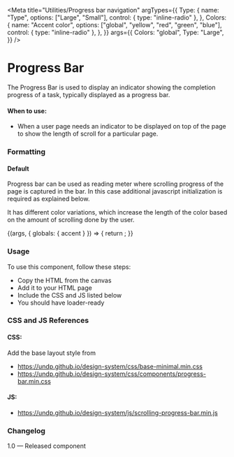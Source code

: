 
<Meta
  title="Utilities/Progress bar navigation"
  argTypes={{
    Type: {
      name: "Type",
      options: ["Large", "Small"],
      control: { type: "inline-radio" },
    },
    Colors: {
      name: "Accent color",
      options: ["global", "yellow", "red", "green", "blue"],
      control: { type: "inline-radio" },
    },
  }}
  args={{
    Colors: "global",
    Type: "Large",
  }}
/>

# Progress Bar

The Progress Bar is used to display an indicator showing the completion progress of a task, typically displayed as a progress bar.

#### When to use:

- When a user page needs an indicator to be displayed on top of the page to show the length of scroll for a particular page.

### Formatting

#### Default

Progress bar can be used as reading meter where scrolling progress of the page is captured in the bar. In this case additional javascript initialization is required as explained below.

It has different color variations, which increase the length of the color based on the amount of scrolling done by the user.

<Canvas>
  <Story
    name="Progress bar navigation"
    parameters={{
      layout: "fullscreen",
      docs: {
        inlineStories: false,
      },
    }}
  >
    {(args, { globals: { accent } }) => {
      return <ProgressBarNavigation {...args}></ProgressBarNavigation>;
    }}
  </Story>
</Canvas>

### Usage

To use this component, follow these steps:

- Copy the HTML from the canvas
- Add it to your HTML page
- Include the CSS and JS listed below
- You should have loader-ready

### CSS and JS References

#### CSS:

Add the base layout style from

- https://undp.github.io/design-system/css/base-minimal.min.css
- https://undp.github.io/design-system/css/components/progress-bar.min.css

#### JS:

- https://undp.github.io/design-system/js/scrolling-progress-bar.min.js

### Changelog

1.0 — Released component
